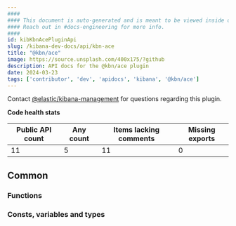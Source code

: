 ```yaml
---
####
#### This document is auto-generated and is meant to be viewed inside our experimental, new docs system.
#### Reach out in #docs-engineering for more info.
####
id: kibKbnAcePluginApi
slug: /kibana-dev-docs/api/kbn-ace
title: "@kbn/ace"
image: https://source.unsplash.com/400x175/?github
description: API docs for the @kbn/ace plugin
date: 2024-03-23
tags: ['contributor', 'dev', 'apidocs', 'kibana', '@kbn/ace']
---
```




Contact [@elastic/kibana-management](https://github.com/orgs/elastic/teams/kibana-management) for questions regarding this plugin.

**Code health stats**

| Public API count  | Any count | Items lacking comments | Missing exports |
|-------------------|-----------|------------------------|-----------------|
| 11 | 5 | 11 | 0 |

## Common

### Functions
<DocDefinitionList data={kbnAceObj.common.functions}/>

### Consts, variables and types
<DocDefinitionList data={kbnAceObj.common.misc}/>

